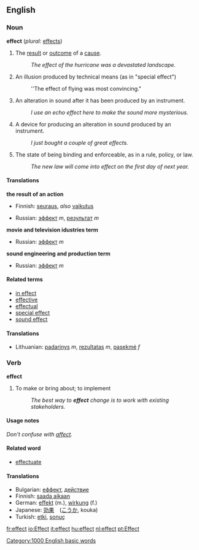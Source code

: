 ==English==

===Noun===
'''effect'''  (''plural:'' [[effects]])
#The [[result]] or [[outcome]] of a [[cause]].
#:''The effect of the hurricane was a devastated landscape.''
# {{film}} An illusion produced by technical means (as in "special effect")
#:''The effect of flying was most convincing."
# {{soundeng}} An alteration in sound after it has been produced by an instrument.
#: ''I use an echo effect here to make the sound more mysterious.''
# {{soundeng}} A device for producing an alteration in sound produced by an instrument.
#: ''I just bought a couple of great effects.''
# The state of being binding and enforceable, as in a rule, policy, or law.
#:''The new law will come into effect on the first day of next year.''

====Translations====
'''the result of an action'''
{{top}}
<!--Put translations for languages from A to I here-->
*Finnish: [[seuraus]], ''also'' [[vaikutus]]
{{mid}}
<!--Put translations for languages from J to Z here-->
*Russian: [[эффект]] ''m'', [[результат]] ''m''
{{bottom}}

'''movie and television idustries term'''
{{top}}
<!--Put translations for languages from A to I here-->
{{mid}}
<!--Put translations for languages from J to Z here-->
*Russian: [[эффект]] ''m''
{{bottom}}

'''sound engineering and production term'''
{{top}}
<!--Put translations for languages from A to I here-->
{{mid}}
<!--Put translations for languages from J to Z here-->
*Russian: [[эффект]] ''m''
{{bottom}}

====Related terms====
*[[in effect]]
*[[effective]]
*[[effectual]]
*[[special effect]]
*[[sound effect]]

====Translations====
{{checktrans}}
*Lithuanian: [[padarinys]] ''m'', [[rezultatas]] ''m'', [[pasekmė]] ''f''

===Verb===
'''effect'''

#To make or bring about; to implement
#: ''The best way to '''effect''' change is to work with existing stakeholders.''


====Usage notes====
''Don't confuse with [[affect]].''

====Related word====
*[[effectuate]]

====Translations====
*Bulgarian: [[еффект]], [[действие]]
*Finnish: [[saada aikaan]]
*German: [[effekt]] (m.), [[wirkung]] (f.)
*Japanese: [[効果]]　([[こうか]], kouka)
*Turkish: [[etki]], [[sonuç]]

[[Category:1000 English basic words]]

[[fr:effect]]
[[io:Effect]]
[[it:effect]]
[[hu:effect]]
[[nl:effect]]
[[pt:Effect]]